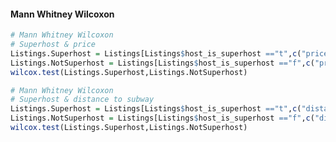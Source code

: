 #### Mann Whitney Wilcoxon

```{r, cache=TRUE, eval=FALSE, tidy=TRUE, warning=FALSE,message=FALSE}
# Mann Whitney Wilcoxon
# Superhost & price
Listings.Superhost = Listings[Listings$host_is_superhost =="t",c("price")]
Listings.NotSuperhost = Listings[Listings$host_is_superhost =="f",c("price")]
wilcox.test(Listings.Superhost,Listings.NotSuperhost)
```

```{r, cache=TRUE, eval=FALSE, tidy=TRUE, warning=FALSE,message=FALSE}
# Mann Whitney Wilcoxon
# Superhost & distance to subway
Listings.Superhost = Listings[Listings$host_is_superhost =="t",c("distance_in_meters")]
Listings.NotSuperhost = Listings[Listings$host_is_superhost =="f",c("distance_in_meters")]
wilcox.test(Listings.Superhost,Listings.NotSuperhost)

```